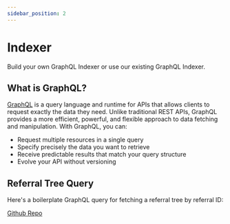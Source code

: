 ```yaml
---
sidebar_position: 2
---
```


# Indexer

Build your own GraphQL Indexer or use our existing GraphQL Indexer.

## What is GraphQL?

[GraphQL](https://graphql.org/) is a query language and runtime for APIs that allows clients to request exactly the data they need. Unlike traditional REST APIs, GraphQL provides a more efficient, powerful, and flexible approach to data fetching and manipulation. With GraphQL, you can:

- Request multiple resources in a single query
- Specify precisely the data you want to retrieve
- Receive predictable results that match your query structure
- Evolve your API without versioning

## Referral Tree Query

Here's a boilerplate GraphQL query for fetching a referral tree by referral ID:


[Github Repo](https://github.com/graphql/graphql-spec)



